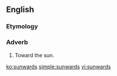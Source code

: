 ==English==

===Etymology===
{{suffix|en|sun|wards}}

===Adverb===
{{en-adv}}

# Toward the sun.

[[ko:sunwards]]
[[simple:sunwards]]
[[vi:sunwards]]
